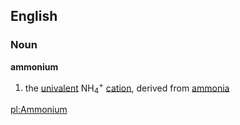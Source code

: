 ==English==
===Noun===
{{wikipedia}}
'''ammonium'''
#{{chemistry}} the [[univalent]] NH<sub>4</sub><sup>+</sup> [[cation]], derived from [[ammonia]]

[[pl:Ammonium]]
